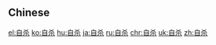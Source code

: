 {{also|自殺}}
==Chinese==
{{zh-see|自殺}}

[[el:自杀]]
[[ko:自杀]]
[[hu:自杀]]
[[ja:自杀]]
[[ru:自杀]]
[[chr:自杀]]
[[uk:自杀]]
[[zh:自杀]]